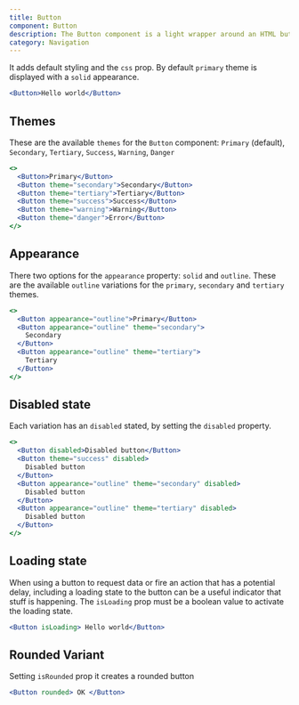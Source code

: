 ```yaml
---
title: Button
component: Button
description: The Button component is a light wrapper around an HTML button element.
category: Navigation
---
```


It adds default styling and the `css` prop. By default `primary` theme is displayed with a `solid` appearance.

```jsx live
<Button>Hello world</Button>
```

## Themes

These are the available `themes` for the `Button` component: `Primary` (default), `Secondary`, `Tertiary`, `Success`, `Warning`, `Danger`

```jsx preview
<>
  <Button>Primary</Button>
  <Button theme="secondary">Secondary</Button>
  <Button theme="tertiary">Tertiary</Button>
  <Button theme="success">Success</Button>
  <Button theme="warning">Warning</Button>
  <Button theme="danger">Error</Button>
</>
```

## Appearance

There two options for the `appearance` property: `solid` and `outline`. These are the available `outline` variations for the `primary`, `secondary` and `tertiary` themes.

```jsx preview
<>
  <Button appearance="outline">Primary</Button>
  <Button appearance="outline" theme="secondary">
    Secondary
  </Button>
  <Button appearance="outline" theme="tertiary">
    Tertiary
  </Button>
</>
```

## Disabled state

Each variation has an `disabled` stated, by setting the `disabled` property.

```jsx preview
<>
  <Button disabled>Disabled button</Button>
  <Button theme="success" disabled>
    Disabled button
  </Button>
  <Button appearance="outline" theme="secondary" disabled>
    Disabled button
  </Button>
  <Button appearance="outline" theme="tertiary" disabled>
    Disabled button
  </Button>
</>
```

## Loading state

When using a button to request data or fire an action that has a potential delay, including a loading state to the button can be a useful indicator that stuff is happening. The `isLoading` prop must be a boolean value to activate the loading state.

```jsx live
<Button isLoading> Hello world</Button>
```

## Rounded Variant

Setting `isRounded` prop it creates a rounded button

```jsx live
<Button rounded> OK </Button>
```
